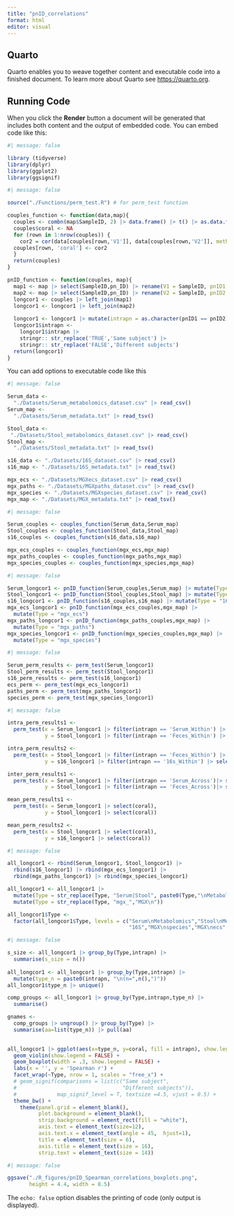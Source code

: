 ```yaml
---
title: "pnID_correlations"
format: html
editor: visual
---
```


## Quarto

Quarto enables you to weave together content and executable code into a finished document. To learn more about Quarto see <https://quarto.org>.

## Running Code

When you click the **Render** button a document will be generated that includes both content and the output of embedded code. You can embed code like this:

```r
#| message: false

library (tidyverse)
library(dplyr)
library(ggplot2)
library(ggsignif)
```

```r
#| message: false

source("./Functions/perm_test.R") # for perm_test function

couples_function <- function(data,map){
  couples <- combn(map$SampleID, 2) |> data.frame() |> t() |> as.data.frame()
  couples$coral <- NA
  for (rown in 1:nrow(couples)) {
    cor2 = cor(data[couples[rown,'V1']], data[couples[rown,'V2']], method = "spearman")
  couples[rown, 'coral'] <- cor2
  }
  return(couples)
}

pnID_function <- function(couples, map){
  map1 <- map |> select(SampleID,pn_ID) |> rename(V1 = SampleID, pnID1 = pn_ID)
  map2 <- map |> select(SampleID,pn_ID) |> rename(V2 = SampleID, pnID2 = pn_ID)
  longcor1 <- couples |> left_join(map1)
  longcor1 <- longcor1 |> left_join(map2)
  
  longcor1 <- longcor1 |> mutate(intrapn = as.character(pnID1 == pnID2))
  longcor1$intrapn <- 
    longcor1$intrapn |> 
    stringr:: str_replace('TRUE','Same subject') |> 
    stringr:: str_replace('FALSE','Different subjects')
  return(longcor1)
}
```

You can add options to executable code like this

```r
#| message: false

Serum_data <- 
  "./Datasets/Serum_metabolomics_dataset.csv" |> read_csv()
Serum_map <- 
  "./Datasets/Serum_metadata.txt" |> read_tsv()

Stool_data <- 
 "./Datasets/Stool_metabolomics_dataset.csv" |> read_csv()
Stool_map <- 
  "./Datasets/Stool_metadata.txt" |> read_tsv()

s16_data <- "./Datasets/16S_dataset.csv" |> read_csv()
s16_map <- "./Datasets/16S_metadata.txt" |> read_tsv()

mgx_ecs <- "./Datasets/MGXecs_dataset.csv" |> read_csv()
mgx_paths <- "./Datasets/MGXpaths_dataset.csv" |> read_csv()
mgx_species <- "./Datasets/MGXspecies_dataset.csv" |> read_csv()
mgx_map <- "./Datasets/MGX_metadata.txt" |> read_tsv()
```

```r
#| message: false

Serum_couples <- couples_function(Serum_data,Serum_map)
Stool_couples <- couples_function(Stool_data,Stool_map)
s16_couples <- couples_function(s16_data,s16_map)

mgx_ecs_couples <- couples_function(mgx_ecs,mgx_map)
mgx_paths_couples <- couples_function(mgx_paths,mgx_map)
mgx_species_couples <- couples_function(mgx_species,mgx_map)

```

```r
#| message: false

Serum_longcor1 <- pnID_function(Serum_couples,Serum_map) |> mutate(Type = "Serum")
Stool_longcor1 <- pnID_function(Stool_couples,Stool_map) |> mutate(Type = "Stool")
s16_longcor1 <- pnID_function(s16_couples,s16_map) |> mutate(Type = "16S")
mgx_ecs_longcor1 <- pnID_function(mgx_ecs_couples,mgx_map) |> 
  mutate(Type = "mgx_ecs")
mgx_paths_longcor1 <- pnID_function(mgx_paths_couples,mgx_map) |> 
  mutate(Type = "mgx_paths")
mgx_species_longcor1 <- pnID_function(mgx_species_couples,mgx_map) |> 
  mutate(Type = "mgx_species")

```

```r
#| message: false

Serum_perm_results <- perm_test(Serum_longcor1)
Stool_perm_results <- perm_test(Stool_longcor1)
s16_perm_results <- perm_test(s16_longcor1)
ecs_perm <- perm_test(mgx_ecs_longcor1)
paths_perm <- perm_test(mgx_paths_longcor1)
species_perm <- perm_test(mgx_species_longcor1)

```

```r
#| message: false

intra_perm_results1 <- 
  perm_test(x = Serum_longcor1 |> filter(intrapn == 'Serum_Within') |> select(coral),
            y = Stool_longcor1 |> filter(intrapn == 'Feces_Within') |> select(coral))

intra_perm_results2 <- 
  perm_test(x = Stool_longcor1 |> filter(intrapn == 'Feces_Within') |> select(coral),
            y = s16_longcor1 |> filter(intrapn == '16s_Within') |> select(coral))

inter_perm_results1 <- 
  perm_test(x = Serum_longcor1 |> filter(intrapn == 'Serum_Across')|> select(coral),
            y = Stool_longcor1 |> filter(intrapn == 'Feces_Across')|> select(coral))

mean_perm_results1 <- 
  perm_test(x = Serum_longcor1 |> select(coral),
            y = Stool_longcor1 |> select(coral))

mean_perm_results2 <- 
  perm_test(x = Stool_longcor1 |> select(coral),
            y = s16_longcor1 |> select(coral))
```

```r
#| message: false

all_longcor1 <- rbind(Serum_longcor1, Stool_longcor1) |> 
  rbind(s16_longcor1) |> rbind(mgx_ecs_longcor1) |> 
  rbind(mgx_paths_longcor1) |> rbind(mgx_species_longcor1)

all_longcor1 <- all_longcor1 |> 
  mutate(Type = str_replace(Type, "Serum|Stool", paste0(Type,"\nMetabolomics"))) |> 
  mutate(Type = str_replace(Type, "mgx_","MGX\n"))

all_longcor1$Type <- 
  factor(all_longcor1$Type, levels = c("Serum\nMetabolomics","Stool\nMetabolomics",
                                       "16S","MGX\nspecies","MGX\necs","MGX\npaths"))

```

```r
#| message: false

s_size <- all_longcor1 |> group_by(Type,intrapn) |> 
  summarise(s_size = n())
  
all_longcor1 <- all_longcor1 |> group_by(Type,intrapn) |> 
  mutate(type_n = paste0(intrapn, "\n(n=",n(),")"))
all_longcor1$type_n |> unique()

comp_groups <- all_longcor1 |> group_by(Type,intrapn,type_n) |> 
  summarise()

gnames <- 
  comp_groups |> ungroup() |> group_by(Type) |> 
  summarise(aa=list(type_n)) |> pull(aa)
  
```

```r

all_longcor1 |> ggplot(aes(x=type_n, y=coral, fill = intrapn), show.legend = FALSE) + 
  geom_violin(show.legend = FALSE) +
  geom_boxplot(width = .3, show.legend = FALSE) +   
  labs(x = '', y = 'Spearman r') +
  facet_wrap(~Type, nrow = 1, scales = "free_x") +
  # geom_signif(comparisons = list(c("Same subject",
  #                                  "Different subjects")),
  #             map_signif_level = T, textsize =4.5, vjust = 0.5) + 
  theme_bw() + 
    theme(panel.grid = element_blank(),
          plot.background = element_blank(),
          strip.background = element_rect(fill = "white"),
          axis.text = element_text(size=12),
          axis.text.x = element_text(angle = 45,  hjust=1),
          title = element_text(size = 6),
          axis.title = element_text(size = 16),
          strip.text = element_text(size = 14)) 

```

```r
#| message: false

ggsave("./R_figures/pnID_Spearman_correlations_boxplots.png",
       height = 4.4, width = 8.5)

```

The `echo: false` option disables the printing of code (only output is displayed).
